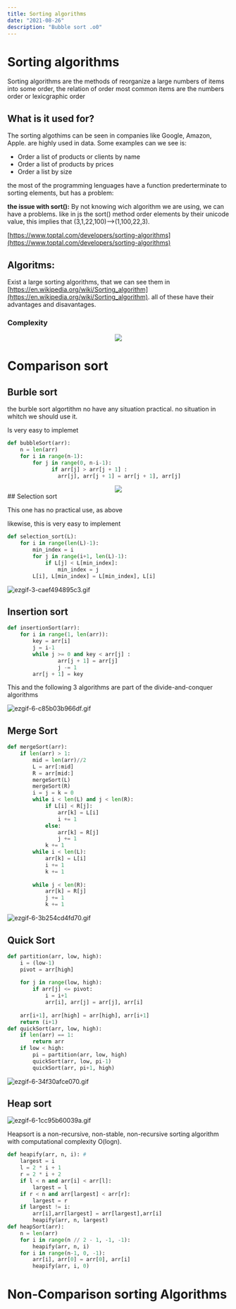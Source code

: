 ```yaml
---
title: Sorting algorithms  
date: "2021-08-26"
description: "Bubble sort .o0"
---
```

# Sorting algorithms
Sorting algorithms are the methods of reorganize a large numbers of items into some order, the relation of order most common items are the numbers order or lexicgraphic order

## What is it used for?

The sorting algothims can be seen in companies like Google, Amazon, Apple. are highly used in data. Some examples can we see is:

- Order a list of products or clients by name
- Order a list of products by prices
- Order a list by size

the most of the programming lenguages have a function prederterminate to sorting elements, but has a problem:

**the issue with sort():** By not knowing wich algorithm we are using, we can have a problems. like in js the sort() method order elements by their unicode value, this implies that (3,1,22,100)—>(1,100,22,3).


[https://www.toptal.com/developers/sorting-algorithms](https://www.toptal.com/developers/sorting-algorithms)

## Algoritms:

Exist a large sorting algorithms, that we can see them in [https://en.wikipedia.org/wiki/Sorting_algorithm](https://en.wikipedia.org/wiki/Sorting_algorithm). all of these have their advantages and disavantages.

### Complexity
<center>
<img src="https://imgur.com/A3hjDiv.jpg"></img>
</center>

# Comparison sort

## Burble sort

the burble sort algortithm no have any situation practical. no situation in whitch we should use it.

Is very easy to implemet

```python
def bubbleSort(arr):
    n = len(arr)
    for i in range(n-1):
        for j in range(0, n-i-1):
              if arr[j] > arr[j + 1] :
                arr[j], arr[j + 1] = arr[j + 1], arr[j]
```

<center>
<img src="https://imgur.com/QHhRBTv.gif"></img>
</center>
## Selection sort

This one has no practical use, as above

likewise, this is very easy to implement 

```python
def selection_sort(L):
    for i in range(len(L)-1):
        min_index = i
        for j in range(i+1, len(L)-1):
            if L[j] < L[min_index]:
                min_index = j
        L[i], L[min_index] = L[min_index], L[i]
```

![ezgif-3-caef494895c3.gif](https://s3-us-west-2.amazonaws.com/secure.notion-static.com/44b9a94a-132c-49fa-b470-82c20da2b607/ezgif-3-caef494895c3.gif)

## Insertion sort

```python
def insertionSort(arr):
    for i in range(1, len(arr)):
        key = arr[i]
        j = i-1
        while j >= 0 and key < arr[j] :
                arr[j + 1] = arr[j]
                j -= 1
        arr[j + 1] = key
```

This and the following 3 algorithms are part of the divide-and-conquer algorithms

![ezgif-6-c85b03b966df.gif](https://s3-us-west-2.amazonaws.com/secure.notion-static.com/95d3f5b1-f5cd-4169-b370-fbb31233201d/ezgif-6-c85b03b966df.gif)

## Merge Sort

```python
def mergeSort(arr):
    if len(arr) > 1:
        mid = len(arr)//2
        L = arr[:mid]
        R = arr[mid:]
        mergeSort(L)
        mergeSort(R)
        i = j = k = 0
        while i < len(L) and j < len(R):
            if L[i] < R[j]:
                arr[k] = L[i]
                i += 1
            else:
                arr[k] = R[j]
                j += 1
            k += 1
        while i < len(L):
            arr[k] = L[i]
            i += 1
            k += 1
 
        while j < len(R):
            arr[k] = R[j]
            j += 1
            k += 1
```

![ezgif-6-3b254cd4fd70.gif](https://s3-us-west-2.amazonaws.com/secure.notion-static.com/10ab1abb-6d1f-4edc-86df-89c6152ced85/ezgif-6-3b254cd4fd70.gif)

## Quick Sort

```python
def partition(arr, low, high):
    i = (low-1)
    pivot = arr[high]
  
    for j in range(low, high):
        if arr[j] <= pivot:
            i = i+1
            arr[i], arr[j] = arr[j], arr[i]
  
    arr[i+1], arr[high] = arr[high], arr[i+1]
    return (i+1)
def quickSort(arr, low, high):
    if len(arr) == 1:
        return arr
    if low < high:
        pi = partition(arr, low, high)
        quickSort(arr, low, pi-1)
        quickSort(arr, pi+1, high)
```

![ezgif-6-34f30afce070.gif](https://s3-us-west-2.amazonaws.com/secure.notion-static.com/2336c5b3-fb31-4046-adcb-6cca6e0dd818/ezgif-6-34f30afce070.gif)

## Heap sort

![ezgif-6-1cc95b60039a.gif](https://s3-us-west-2.amazonaws.com/secure.notion-static.com/ca923f8e-94cc-4b43-8f6d-b52766ffccdc/ezgif-6-1cc95b60039a.gif)

Heapsort is a non-recursive, non-stable, non-recursive sorting algorithm with computational complexity O(logn).

```python
def heapify(arr, n, i): #
    largest = i 
    l = 2 * i + 1
    r = 2 * i + 2
    if l < n and arr[i] < arr[l]:
        largest = l
    if r < n and arr[largest] < arr[r]:
        largest = r
    if largest != i:
        arr[i],arr[largest] = arr[largest],arr[i] 
        heapify(arr, n, largest)
def heapSort(arr):
    n = len(arr)
    for i in range(n // 2 - 1, -1, -1):
        heapify(arr, n, i)
    for i in range(n-1, 0, -1):
        arr[i], arr[0] = arr[0], arr[i] 
        heapify(arr, i, 0)
```

# Non-Comparison sorting Algorithms
